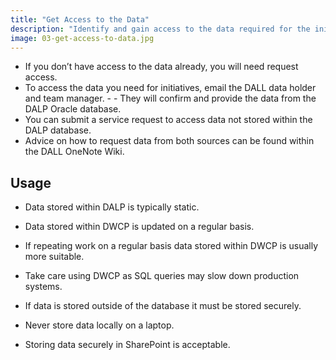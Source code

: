 ```yaml
---
title: "Get Access to the Data"
description: "Identify and gain access to the data required for the initiatve."
image: 03-get-access-to-data.jpg
---
```


- If you don’t have access to the data already, you will need request access.
- To access the data you need for initiatives, email the DALL data holder and team manager. - - They will confirm and provide the data from the DALP Oracle database.
- You can submit a service request to access data not stored within the DALP database.
- Advice on how to request data from both sources can be found within the DALL OneNote Wiki.

## Usage

- Data stored within DALP is typically static.
- Data stored within DWCP is updated on a regular basis.
- If repeating work on a regular basis data stored within DWCP is usually more suitable.
- Take care using DWCP as SQL queries may slow down production systems.

- If data is stored outside of the database it must be stored securely.
- Never store data locally on a laptop.
- Storing data securely in SharePoint is acceptable.
  
  